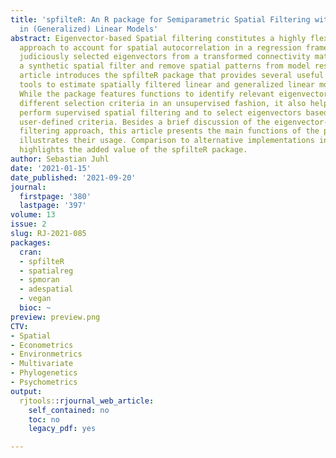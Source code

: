 ```yaml
---
title: 'spfilteR: An R package for Semiparametric Spatial Filtering with Eigenvectors
  in (Generalized) Linear Models'
abstract: Eigenvector-based Spatial filtering constitutes a highly flexible semiparametric
  approach to account for spatial autocorrelation in a regression framework. It combines
  judiciously selected eigenvectors from a transformed connectivity matrix to construct
  a synthetic spatial filter and remove spatial patterns from model residuals. This
  article introduces the spfilteR package that provides several useful and flexible
  tools to estimate spatially filtered linear and generalized linear models in R.
  While the package features functions to identify relevant eigenvectors based on
  different selection criteria in an unsupervised fashion, it also helps users to
  perform supervised spatial filtering and to select eigenvectors based on alternative
  user-defined criteria. Besides a brief discussion of the eigenvector-based spatial
  filtering approach, this article presents the main functions of the package and
  illustrates their usage. Comparison to alternative implementations in other R packages
  highlights the added value of the spfilteR package.
author: Sebastian Juhl
date: '2021-01-15'
date_published: '2021-09-20'
journal:
  firstpage: '380'
  lastpage: '397'
volume: 13
issue: 2
slug: RJ-2021-085
packages:
  cran:
  - spfilteR
  - spatialreg
  - spmoran
  - adespatial
  - vegan
  bioc: ~
preview: preview.png
CTV:
- Spatial
- Econometrics
- Environmetrics
- Multivariate
- Phylogenetics
- Psychometrics
output:
  rjtools::rjournal_web_article:
    self_contained: no
    toc: no
    legacy_pdf: yes

---
```

